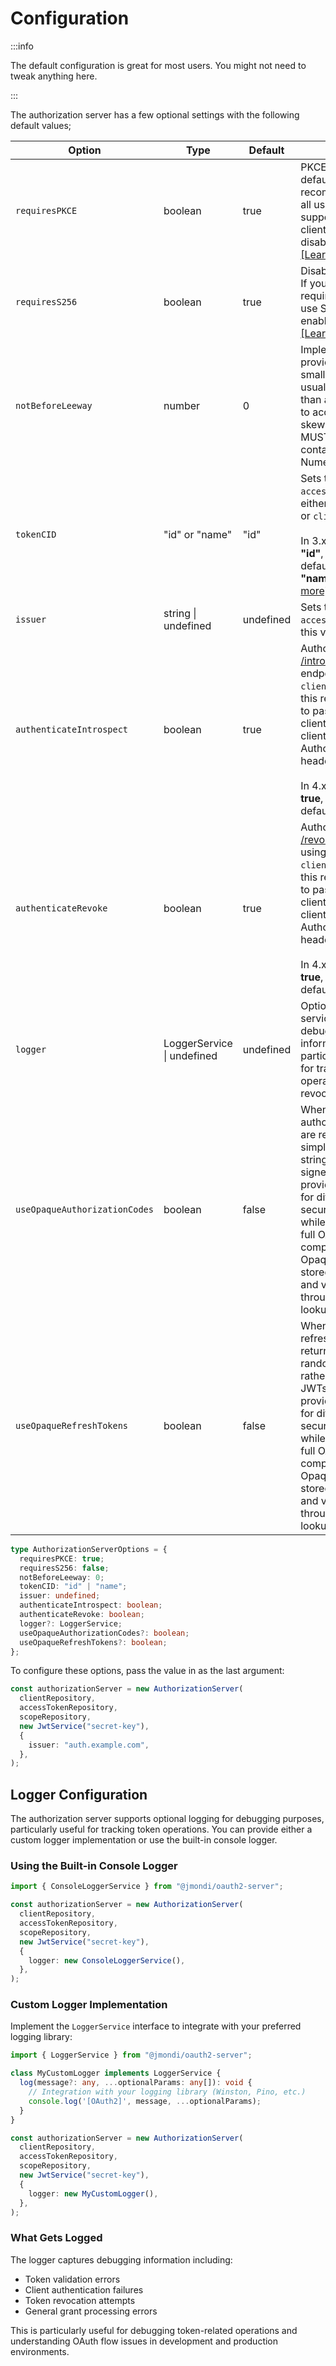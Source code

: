 # Configuration

:::info

The default configuration is great for most users. You might not need to tweak anything here.

:::

The authorization server has a few optional settings with the following default values;

| Option                   | Type                | Default   | Details                                                                                                                                                                                                                                                                   |
| ------------------------ | ------------------- | --------- | ------------------------------------------------------------------------------------------------------------------------------------------------------------------------------------------------------------------------------------------------------------------------- |
| `requiresPKCE`           | boolean             | true      | PKCE is enabled by default and recommended for all users. To support a legacy client without PKCE, disable this option. [[Learn more]][requires-pkce]                                                                                                                     |
| `requiresS256`           | boolean             | true      | Disabled by default. If you want to require all clients to use S256, you can enable that here. [[Learn more]][requires-s256]                                                                                                                                              |
| `notBeforeLeeway`        | number              | 0         | Implementers MAY provide for some small leeway, usually no more than a few minutes, to account for clock skew. Its value MUST be a number containing a NumericDate value.                                                                                                 |
| `tokenCID`               | "id" or "name"      | "id"      | Sets the JWT `accessToken.cid` to either the `client.id` or `client.name`.<br /><br />In 3.x the default is **"id"**, in v2.x the default was **"name"**. [[Learn more]][token-cid]                                                                                       |
| `issuer`                 | string \| undefined | undefined | Sets the JWT `accessToken.iss` to this value.                                                                                                                                                                                                                             |
| `authenticateIntrospect` | boolean             | true      | Authorize the [/introspect](../endpoints/introspect.mdx) endpoint using `client_credentials`, this requires users to pass in a valid client_id and client_secret (or Authorization header) <br /><br />In 4.x the default is **true**, in v3.x the default was **false**. |
| `authenticateRevoke`     | boolean             | true      | Authorize the [/revoke](../endpoints/revoke.mdx) endpoint using `client_credentials`, this requires users to pass in a valid client_id and client_secret (or Authorization header) <br /><br />In 4.x the default is **true**, in v3.x the default was **false**.                             |
| `logger`                 | LoggerService \| undefined | undefined | Optional logger service to capture debugging information, particularly useful for tracking token operations like revocations. |
| `useOpaqueAuthorizationCodes` | boolean        | false     | When enabled, authorization codes are returned as simple random strings rather than signed JWTs. This provides flexibility for different security models while maintaining full OAuth 2.0 compliance. Opaque codes are stored server-side and validated through repository lookups. |
| `useOpaqueRefreshTokens` | boolean        | false     | When enabled, refresh tokens are returned as simple random strings rather than signed JWTs. This provides flexibility for different security models while maintaining full OAuth 2.0 compliance. Opaque codes are stored server-side and validated through repository lookups. |

```ts
type AuthorizationServerOptions = {
  requiresPKCE: true;
  requiresS256: false;
  notBeforeLeeway: 0;
  tokenCID: "id" | "name";
  issuer: undefined;
  authenticateIntrospect: boolean;
  authenticateRevoke: boolean;
  logger?: LoggerService;
  useOpaqueAuthorizationCodes?: boolean;
  useOpaqueRefreshTokens?: boolean;
};
```

To configure these options, pass the value in as the last argument:

```ts
const authorizationServer = new AuthorizationServer(
  clientRepository,
  accessTokenRepository,
  scopeRepository,
  new JwtService("secret-key"),
  {
    issuer: "auth.example.com",
  },
);
```

## Logger Configuration

The authorization server supports optional logging for debugging purposes, particularly useful for tracking token operations. You can provide either a custom logger implementation or use the built-in console logger.

### Using the Built-in Console Logger

```ts
import { ConsoleLoggerService } from "@jmondi/oauth2-server";

const authorizationServer = new AuthorizationServer(
  clientRepository,
  accessTokenRepository,
  scopeRepository,
  new JwtService("secret-key"),
  {
    logger: new ConsoleLoggerService(),
  },
);
```

### Custom Logger Implementation

Implement the `LoggerService` interface to integrate with your preferred logging library:

```ts
import { LoggerService } from "@jmondi/oauth2-server";

class MyCustomLogger implements LoggerService {
  log(message?: any, ...optionalParams: any[]): void {
    // Integration with your logging library (Winston, Pino, etc.)
    console.log('[OAuth2]', message, ...optionalParams);
  }
}

const authorizationServer = new AuthorizationServer(
  clientRepository,
  accessTokenRepository,
  scopeRepository,
  new JwtService("secret-key"),
  {
    logger: new MyCustomLogger(),
  },
);
```

### What Gets Logged

The logger captures debugging information including:
- Token validation errors
- Client authentication failures
- Token revocation attempts
- General grant processing errors

This is particularly useful for debugging token-related operations and understanding OAuth flow issues in development and production environments.

[requires-pkce]: https://datatracker.ietf.org/doc/html/rfc7636
[requires-s256]: https://datatracker.ietf.org/doc/html/rfc7636#section-4.2
[token-cid]: https://github.com/jasonraimondi/ts-oauth2-server/blob/e7a31b207701f90552abc82d82c72b143bc15130/src/grants/abstract/abstract.grant.ts#L123
